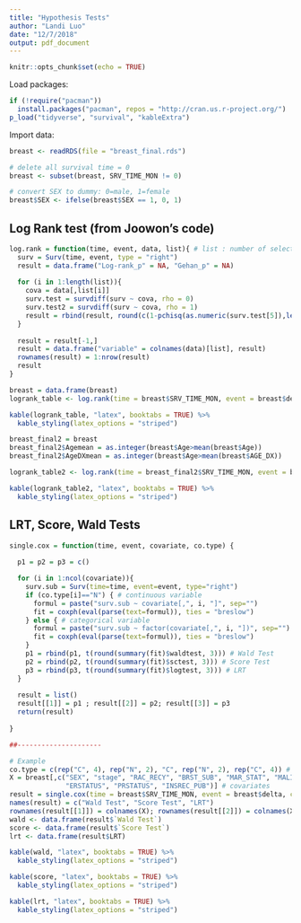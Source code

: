 ```yaml
---
title: "Hypothesis Tests"
author: "Landi Luo"
date: "12/7/2018"
output: pdf_document
---
```


```r
knitr::opts_chunk$set(echo = TRUE)
```

Load packages:
```r
if (!require("pacman"))  
  install.packages("pacman", repos = "http://cran.us.r-project.org/")
p_load("tidyverse", "survival", "kableExtra")
```

Import data:
```r
breast <- readRDS(file = "breast_final.rds")

# delete all survival time = 0
breast <- subset(breast, SRV_TIME_MON != 0)

# convert SEX to dummy: 0=male, 1=female
breast$SEX <- ifelse(breast$SEX == 1, 0, 1)
```

## Log Rank test (from Joowon's code)
```r
log.rank = function(time, event, data, list){ # list : number of selected column
  surv = Surv(time, event, type = "right")
  result = data.frame("Log-rank_p" = NA, "Gehan_p" = NA)
  
  for (i in 1:length(list)){
    cova = data[,list[i]]
    surv.test = survdiff(surv ~ cova, rho = 0)
    surv.test2 = survdiff(surv ~ cova, rho = 1)
    result = rbind(result, round(c(1-pchisq(as.numeric(surv.test[5]),length(unique(cova))-1), 1-pchisq(as.numeric(surv.test2[5]),length(unique(cova))-1)),4))
  }
  
  result = result[-1,]
  result = data.frame("variable" = colnames(data)[list], result)
  rownames(result) = 1:nrow(result)
  result
}

breast = data.frame(breast)
logrank_table <- log.rank(time = breast$SRV_TIME_MON, event = breast$delta, data = breast, list = c(1,3,4,6,12:15))

kable(logrank_table, "latex", booktabs = TRUE) %>%
  kable_styling(latex_options = "striped")

breast_final2 = breast
breast_final2$Agemean = as.integer(breast$Age>mean(breast$Age))
breast_final2$AgeDXmean = as.integer(breast$Age>mean(breast$AGE_DX))

logrank_table2 <- log.rank(time = breast_final2$SRV_TIME_MON, event = breast_final2$delta, data = breast_final2, list = c(1,3,4,6,12:17))

kable(logrank_table2, "latex", booktabs = TRUE) %>%
  kable_styling(latex_options = "striped")
```

## LRT, Score, Wald Tests


```r
single.cox = function(time, event, covariate, co.type) {
  
  p1 = p2 = p3 = c()

  for (i in 1:ncol(covariate)){
    surv.sub = Surv(time=time, event=event, type="right")
    if (co.type[i]=="N") { # continuous variable
      formul = paste("surv.sub ~ covariate[,", i, "]", sep="")
      fit = coxph(eval(parse(text=formul)), ties = "breslow")
    } else { # categorical variable
      formul = paste("surv.sub ~ factor(covariate[,", i, "])", sep="")
      fit = coxph(eval(parse(text=formul)), ties = "breslow")
    }
    p1 = rbind(p1, t(round(summary(fit)$waldtest, 3))) # Wald Test
    p2 = rbind(p2, t(round(summary(fit)$sctest, 3))) # Score Test
    p3 = rbind(p3, t(round(summary(fit)$logtest, 3))) # LRT
  }
  
  result = list()
  result[[1]] = p1 ; result[[2]] = p2; result[[3]] = p3
  return(result)
  
}

##---------------------

# Example
co.type = c(rep("C", 4), rep("N", 2), "C", rep("N", 2), rep("C", 4)) # "C" means categorical variable / "N" means numeric variable
X = breast[,c("SEX", "stage", "RAC_RECY", "BRST_SUB", "MAR_STAT", "MALIGCOUNT", "PRIMSITE",
              "ERSTATUS", "PRSTATUS", "INSREC_PUB")] # covariates
result = single.cox(time = breast$SRV_TIME_MON, event = breast$delta, covariate = X, co.type)
names(result) = c("Wald Test", "Score Test", "LRT")
rownames(result[[1]]) = colnames(X); rownames(result[[2]]) = colnames(X); rownames(result[[3]]) = colnames(X)
wald <- data.frame(result$`Wald Test`)
score <- data.frame(result$`Score Test`)
lrt <- data.frame(result$LRT)

kable(wald, "latex", booktabs = TRUE) %>%
  kable_styling(latex_options = "striped")

kable(score, "latex", booktabs = TRUE) %>%
  kable_styling(latex_options = "striped")

kable(lrt, "latex", booktabs = TRUE) %>%
  kable_styling(latex_options = "striped")
```

